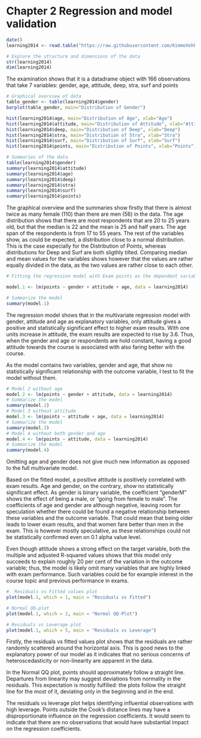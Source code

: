 # Chapter 2 Regression and model validation


```r
date()
learning2014 <- read.table("https://raw.githubusercontent.com/KimmoVehkalahti/Helsinki-Open-Data-Science/master/datasets/learning2014.txt", sep=",", header=T)

# Explore the structure and dimensions of the data
str(learning2014)
dim(learning2014)
```
The examination shows that it is a datadrame object with 166 observations that take 7 variables: gender, age, attitude, deep, stra, surf and points


```r

# Graphical overview of data
table_gender <- table(learning2014$gender)
barplot(table_gender, main="Distribution of Gender")

hist(learning2014$age, main="Distribution of Age", xlab="Age")
hist(learning2014$attitude, main="Distribution of Attitude", xlab="Attitude")
hist(learning2014$deep, main="Distribution of Deep", xlab="Deep")
hist(learning2014$stra, main="Distribution of Stra", xlab="Stra")
hist(learning2014$surf, main="Distribution of Surf", xlab="Surf")
hist(learning2014$points, main="Distribution of Points", xlab="Points")

# Summaries of the data
table(learning2014$gender)
summary(learning2014$attitude)
summary(learning2014$age)
summary(learning2014$deep)
summary(learning2014$stra)
summary(learning2014$surf)
summary(learning2014$points)


```

The graphical overview and the summaries show firstly that there is almost twice as many female (110) than there are men (56) in the data. The age distribution shows that there are most respondents that are 20 to 25 years old, but that the median is 22 and the mean is 25 and half years. The age span of the respondents is from 17 to 55 years. The rest of the variables show, as could be expected, a distribution close to a normal distribution. This is the case especially for the Distribution of Points, whereas distributions for Deep and Surf are both sligthly tilted. Comparing median and mean values for the variables shows however that the values are rather equally divided in the data, as the two values are rather close to each other.


```r
# Fitting the regression model with Exam points as the dependent variable and gender, attitude and age as independent variables

model.1 <- lm(points ~ gender + attitude + age, data = learning2014)

# Summarize the model
summary(model.1)


```
The regression model shows that in the multivariate regression model with gender, attitude and age as explanatory variables, only attitude gives a positive and statistically significant effect to higher exam results. With one units increase in attitude, the exam results are expected to rise by 3.6. Thus, when the gender and age or respondents are hold constant, having a good attitude towards the course is associated with also faring better with the course. 

As the model contains two variables, gender and age, that show no statistically significant relationship with the outcome variable, I test to fit the model without them.

```r
# Model 2 without age
model.2 <- lm(points ~ gender + attitude, data = learning2014)
# Summarize the model
summary(model.2)
# Model 3 without attitude
model.3 <- lm(points ~ attitude + age, data = learning2014)
# Summarize the model
summary(model.3)
# Model 4 without both gender and age
model.4 <- lm(points ~ attitude, data = learning2014)
# Summarize the model
summary(model.4)


```
Omitting age and gender does not give much new information as opposed to the full multivariate model.



Based on the fitted model, a positive attitude is positively correlated with exam results. Age and gender, on the contrary, show no statistically significant effect. As gender is binary variable, the coefficient "genderM" shows the effect of being a male, or "going from female to male". The coefficients of age and gender are although negative, leaving room for speculation whether there could be found a negative relationship between these variables and the outcome variable. That could mean that being older leads to lower exam results, and that women fare better than men in the exam. This is however mostly speculative, as these relationships could not be statistically confirmed even on 0.1 alpha value level.

Even though attitude shows a strong effect on the target variable, both the multiple and adjusted R-squared values shows that this model only succeeds to explain roughly 20 per cent of the variation in the outcome variable; thus, the model is likely omit many variables that are highly linked with exam performance. Such variables could be for example interest in the course topic and previous performance in exams.



```r

#  Residuals vs Fitted values plot
plot(model.1, which = 1, main = "Residuals vs Fitted")

# Normal QQ-plot
plot(model.1, which = 2, main = "Normal QQ-Plot")

# Residuals vs Leverage plot
plot(model.1, which = 5, main = "Residuals vs Leverage")

```

Firstly, the residuals vs fitted values plot shows that the residuals are rather randomly scattered around the horizontal axis. This is good news to the explanatory power of our model as it indicates that no serious concerns of heteroscedasticity or non-linearity are apparent in the data.

In the Normal QQ plot, points should approximately follow a straight line. Departures from linearity may suggest deviations from normality in the residuals. This expectation is mostly fulfilled: the plots follow the straight line for the most of it, deviating only in the beginning and in the end.

The residuals vs leverage plot helps identifying influential observations with high leverage.  Points outside the Cook's distance lines may have a disproportionate influence on the regression coefficients. It would seem to indicate that there are no observations that would have substantial impact on the regression coefficients.